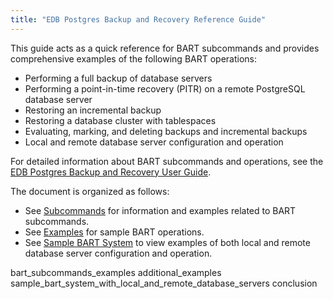 ```yaml
---
title: "EDB Postgres Backup and Recovery Reference Guide"
---
```




This guide acts as a quick reference for BART subcommands and provides comprehensive examples of the following BART operations:

  - Performing a full backup of database servers
  - Performing a point-in-time recovery (PITR) on a remote PostgreSQL database server
  - Restoring an incremental backup
  - Restoring a database cluster with tablespaces
  - Evaluating, marking, and deleting backups and incremental backups
  - Local and remote database server configuration and operation

For detailed information about BART subcommands and operations, see the [EDB Postgres Backup and Recovery User Guide](https://www.enterprisedb.com/edb-docs/).

The document is organized as follows:

  - See [Subcommands](01_bart_subcommands_examples/#using_bart_subcommands) for information and examples related to BART subcommands.
  - See [Examples](#examples) for sample BART operations.
  - See [Sample BART System](#a_sample_bart_system_with_local_and_remote_database_servers) to view examples of both local and remote database server configuration and operation.

<div class="toctree" data-maxdepth="5">

bart_subcommands_examples additional_examples sample_bart_system_with_local_and_remote_database_servers conclusion

</div>
